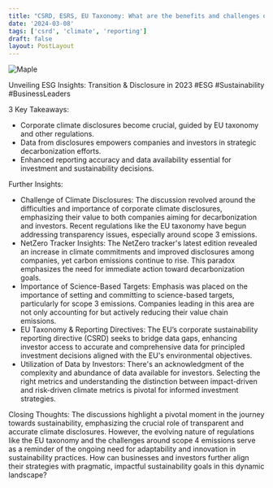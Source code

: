 ```yaml
---
title: "CSRD, ESRS, EU Taxonomy: What are the benefits and challenges of climate reporting for corporations?"
date: '2024-03-08'
tags: ['csrd', 'climate', 'reporting']
draft: false
layout: PostLayout
---
```


<div className="flex justify-center">
  <div className="my-1 w-full px-2 xl:my-1 xl:w-1/2 xl:px-2">
    <img src="https://img.youtube.com/vi/60xNSg-HwNY/0.jpg" alt="Maple" className="mx-auto h-58 w-auto" />
  </div>
</div>

Unveiling ESG Insights: Transition & Disclosure in 2023 #ESG #Sustainability #BusinessLeaders

3 Key Takeaways:
- Corporate climate disclosures become crucial, guided by EU taxonomy and other regulations.
- Data from disclosures empowers companies and investors in strategic decarbonization efforts.
- Enhanced reporting accuracy and data availability essential for investment and sustainability decisions.

Further Insights:
- Challenge of Climate Disclosures: The discussion revolved around the difficulties and importance of corporate climate disclosures, emphasizing their value to both companies aiming for decarbonization and investors. Recent regulations like the EU taxonomy have begun addressing transparency issues, especially around scope 3 emissions.
- NetZero Tracker Insights: The NetZero tracker's latest edition revealed an increase in climate commitments and improved disclosures among companies, yet carbon emissions continue to rise. This paradox emphasizes the need for immediate action toward decarbonization goals.
- Importance of Science-Based Targets: Emphasis was placed on the importance of setting and committing to science-based targets, particularly for scope 3 emissions. Companies leading in this area are not only accounting for but actively reducing their value chain emissions.
- EU Taxonomy & Reporting Directives: The EU’s corporate sustainability reporting directive (CSRD) seeks to bridge data gaps, enhancing investor access to accurate and comprehensive data for principled investment decisions aligned with the EU's environmental objectives.
- Utilization of Data by Investors: There's an acknowledgment of the complexity and abundance of data available for investors. Selecting the right metrics and understanding the distinction between impact-driven and risk-driven climate metrics is pivotal for informed investment strategies.

Closing Thoughts:
The discussions highlight a pivotal moment in the journey towards sustainability, emphasizing the crucial role of transparent and accurate climate disclosures. However, the evolving nature of regulations like the EU taxonomy and the challenges around scope 4 emissions serve as a reminder of the ongoing need for adaptability and innovation in sustainability practices. How can businesses and investors further align their strategies with pragmatic, impactful sustainability goals in this dynamic landscape?
